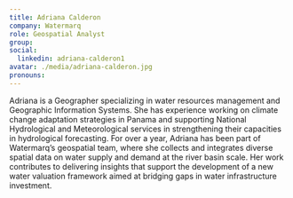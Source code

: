 ```yaml
---
title: Adriana Calderon
company: Watermarq
role: Geospatial Analyst
group:
social:
  linkedin: adriana-calderon1
avatar: ./media/adriana-calderon.jpg
pronouns:
---
```

Adriana is a Geographer specializing in water resources management and Geographic Information Systems. She has experience working on climate change adaptation strategies in Panama and supporting National Hydrological and Meteorological services in strengthening their capacities in hydrological forecasting. For over a year, Adriana has been part of Watermarq’s geospatial team, where she collects and integrates diverse spatial data on water supply and demand at the river basin scale. Her work contributes to delivering insights that support the development of a new water valuation framework aimed at bridging gaps in water infrastructure investment.